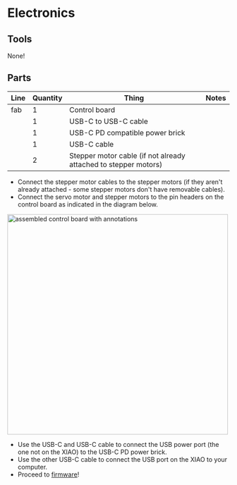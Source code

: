 # Electronics

## Tools

None!

## Parts

| Line | Quantity | Thing                            | Notes                                          |
| ---- | -------- | -------------------------------- | ---------------------------------------------- |
|fab   | 1		  |Control board			 |												  |
|      | 1		  | USB-C to USB-C cable						 |												  |
|      | 1 		  | USB-C PD compatible power brick							 |												  |
|      | 1		  | USB-C cable		 |												  |
|      | 2		  | Stepper motor cable (if not already attached to stepper motors)		 |												  |

- Connect the stepper motor cables to the stepper motors (if they aren't already attached - some stepper motors don't have removable cables).
- Connect the servo motor and stepper motors to the pin headers on the control board as indicated in the diagram below.

<img
  src="https://cloud-ox8o321r5-hack-club-bot.vercel.app/00235199943-90dc2df5-dc4d-4326-883e-f35f49397ed1.png"
  alt="assembled control board with annotations"
  width="500"
/>

- Use the USB-C and USB-C cable to connect the USB power port (the one not on the XIAO) to the USB-C PD power brick.
- Use the other USB-C cable to connect the USB port on the XIAO to your computer.
- Proceed to [firmware](firmware)!
